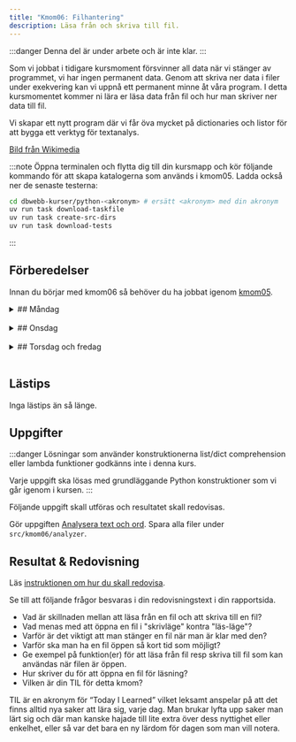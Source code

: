 ```yaml
---
title: "Kmom06: Filhantering" 
description: Läsa från och skriva till fil.
---
```




:::danger
Denna del är under arbete och är inte klar.
:::

Som vi jobbat i tidigare kursmoment försvinner all data när vi stänger av programmet, vi har ingen permanent data. Genom att skriva ner data i filer under exekvering kan vi uppnå ett permanent minne åt våra program. I detta kursmomentet kommer ni lära er läsa data från fil och hur man skriver ner data till fil.

Vi skapar ett nytt program där vi får öva mycket på dictionaries och listor för att bygga ett verktyg för textanalys.

[Bild från Wikimedia](https://en.wikipedia.org/wiki/Letter_frequency#mediaviewer/File:English_letter_frequency_(frequency).svg)



:::note
Öppna terminalen och flytta dig till din kursmapp och kör följande kommando för att skapa katalogerna som används i kmom05. Ladda också ner de senaste testerna:

```bash
cd dbwebb-kurser/python-<akronym> # ersätt <akronym> med din akronym
uv run task download-taskfile
uv run task create-src-dirs
uv run task download-tests
```
:::


## Förberedelser
Innan du börjar med kmom06 så behöver du ha jobbat igenom [kmom05](/website/kmom/kmom05).
<br/>

<details>
<summary>
## Måndag
</summary>


:::tip
När du ska jobba med kursen är det lättast om du öppnar VSCode från terminalen innan du börjar jobba.

```bash
cd dbwebb-kurser/python-<din akronym>
code .
```

Använd `practice`-mappen (eller `practice_validation` om du vill validera din kod) i kmom05- katalogen för att skriva övningskod. 
:::


#### Att göra

Vi fortsätter att läsa i boken [Python for Everybody: Exploring data in Python3](/website/laromaterial/böcker/).

<Steps>  

1. Läs och jobba igenom följande kapitel i boken (alternativt kolla på videorna):
    * Ch7 Files

    :::tip
    Vi påminner återigen om att det inte räcker inte med att bara läsa. Du behöver experimentera med koden. Gör övningarna i boken. Testa ändra saker och se vad som händer. 
    :::
    
    De exempelprogram du gör i samband med att du läser i boken och tittar på tillhörande videor kan du spara i ditt kursrepo under `src/kmom06/practice` alternativt `src/kmom06/practice_validate` om du vill validera din kod.

2. Titta igenom  <YouTube
    id="4mX0uPQFLDU"
    title="Text Files in Python"
/>   

3. Jobba igenom artikeln/övningen [Att läsa filer som strängar i Python](/website/laromaterial/övning/att-lasa-filer-i-python-strings). 

4. Jobba igenom artikeln/övningen [Att läsa filer till en lista i Python](/website/laromaterial/övning/att-lasa-filer-i-python). 

5. Jobba igenom artikeln/övningen [Absoluta och relativa sökvägar](/website/laromaterial/övning/filer-absolut-och-relativ-sokvag). 


</Steps>

</details>
<br/>




<details>
<summary>
## Onsdag
</summary>

Jobba igenom [seminarium kmom06](/website/laromaterial/seminarium/kmom06). Det görs på onsdagens lektion.

</details>
<br/>

<details>
<summary>
## Torsdag och fredag
</summary>

### Att göra

<Steps>

1. Lös uppgifterna under [Uppgifter](#uppgifter).

</Steps>

</details>
<br/>


## Lästips

Inga lästips än så länge.


## Uppgifter


:::danger
Lösningar som använder konstruktionerna list/dict comprehension eller lambda funktioner godkänns inte i denna kurs.

Varje uppgift ska lösas med grundläggande Python konstruktioner som vi går igenom i kursen.
:::

Följande uppgift skall utföras och resultatet skall redovisas.


Gör uppgiften [Analysera text och ord](/website/laromaterial/uppgift/analysera-text-och-ord). Spara alla filer under `src/kmom06/analyzer`.


## Resultat & Redovisning

Läs [instruktionen om hur du skall redovisa](/website/laromaterial/instruktion/resultat-och-redovisning).

Se till att följande frågor besvaras i din redovisningstext i din rapportsida.

- Vad är skillnaden mellan att läsa från en fil och att skriva till en fil?
- Vad menas med att öppna en fil i "skrivläge" kontra "läs-läge"?
- Varför är det viktigt att man stänger en fil när man är klar med den?
- Varför ska man ha en fil öppen så kort tid som möjligt?
- Ge exempel på funktion(er) för att läsa från fil resp skriva till fil som kan användas när filen är öppen.
- Hur skriver du för att öppna en fil för läsning?
- Vilken är din TIL för detta kmom?

TIL är en akronym för “Today I Learned” vilket leksamt anspelar på att det finns alltid nya saker att lära sig, varje dag. Man brukar lyfta upp saker man lärt sig och där man kanske hajade till lite extra över dess nyttighet eller enkelhet, eller så var det bara en ny lärdom för dagen som man vill notera.
